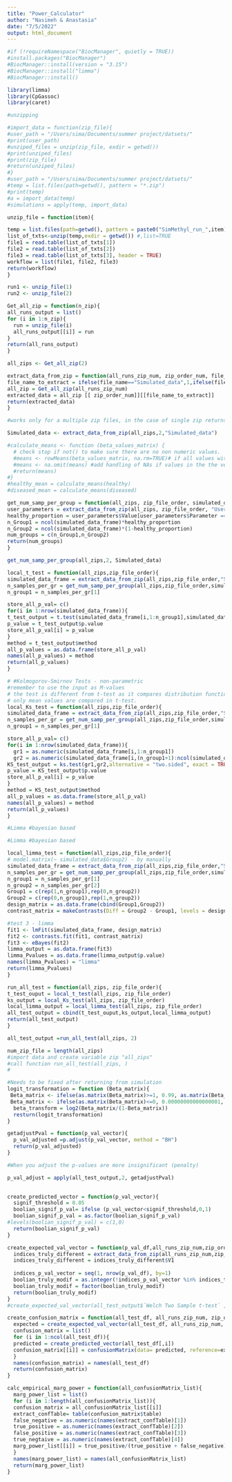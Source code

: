 ```yaml
---
title: "Power_Calculator"
author: "Nasimeh & Anastasia"
date: "7/5/2022"
output: html_document
---
```


```r

#if (!requireNamespace("BiocManager", quietly = TRUE))
#install.packages("BiocManager")
#BiocManager::install(version = "3.15")
#BiocManager::install("limma")
#BiocManager::install()

library(limma)
library(CpGassoc)
library(caret)

```


```r
#unzipping 

#import_data = function(zip_file){
#user_path = "/Users/sima/Documents/summer project/datsets/"
#print(user_path)
#unziped_files = unzip(zip_file, exdir = getwd())
#print(unziped_files)
#print(zip_file)
#return(unziped_files)
#}
#user_path = "/Users/sima/Documents/summer project/datsets/"
#temp = list.files(path=getwd(), pattern = "*.zip")
#print(temp)
#a = import_data(temp)
#simulations = apply(temp, import_data)
```


```r
unzip_file = function(item){

temp = list.files(path=getwd(), pattern = paste0("SimMethyl_run_",item))
list_of_txts<-unzip(temp,exdir = getwd()) #,list=TRUE
file1 = read.table(list_of_txts[1])
file2 = read.table(list_of_txts[2])
file3 = read.table(list_of_txts[3], header = TRUE)
workflow = list(file1, file2, file3)
return(workflow)
}
```

```r
run1 <- unzip_file(1)
run2 <- unzip_file(2)

```

```r
Get_all_zip = function(n_zip){
all_runs_output = list()
for (i in 1:n_zip){
  run = unzip_file(i)
  all_runs_output[[i]] = run
}
return(all_runs_output)
}
```


```r

all_zips <- Get_all_zip(2)

```

```r
extract_data_from_zip = function(all_runs_zip_num, zip_order_num, file_name){
file_name_to_extract = ifelse(file_name=="Simulated_data",1,ifelse(file_name=="truly_different_sites_indices",2,ifelse(file_name=="User_Parameters",3,warning("WRONG_file_name"))))
all_zip = Get_all_zip(all_runs_zip_num)
extracted_data = all_zip [[ zip_order_num]][[file_name_to_extract]]
return(extracted_data)
}

#works only for a multiple zip files, in the case of single zip returns a matrix not a data frame
```

```r

Simulated_data <- extract_data_from_zip(all_zips,2,"Simulated_data")

```

```r
#calculate_means <- function (beta_values_matrix) {
  # check stop if not() to make sure there are no non numeric values.
  #means <- rowMeans(beta_values_matrix, na.rm=TRUE)# if all values within a row are NA produces NaN
  #means <- na.omit(means) #add handling of NAs if values in the the vector are NAs
  #return(means)
#}
#healthy_mean = calculate_means(healthy)
#diseased_mean = calculate_means(diseased)

```

```r
get_num_samp_per_group = function(all_zips, zip_file_order, simulated_data_frame){
user_parameters = extract_data_from_zip(all_zips, zip_file_order, "User_Parameters")
healthy_proportion = user_parameters$Value[user_parameters$Parameter == "Healthy proportion"]
n_Group1 = ncol(simulated_data_frame)*healthy_proportion
n_Group2 = ncol(simulated_data_frame)*(1-healthy_proportion)
num_groups = c(n_Group1,n_Group2)
return(num_groups)
}

```

```r

get_num_samp_per_group(all_zips,2, Simulated_data)

```

```r

local_t_test = function(all_zips,zip_file_order){
simulated_data_frame = extract_data_from_zip(all_zips,zip_file_order,"Simulated_data")
n_samples_per_gr = get_num_samp_per_group(all_zips,zip_file_order,simulated_data_frame)
n_group1 = n_samples_per_gr[1]

store_all_p_val= c()
for(i in 1:nrow(simulated_data_frame)){
t_test_output = t.test(simulated_data_frame[i,1:n_group1],simulated_data_frame[i,(n_group1+1):ncol(simulated_data_frame)])
p_value = t_test_output$p.value
store_all_p_val[i] = p_value
}
method = t_test_output$method
all_p_values = as.data.frame(store_all_p_val)
names(all_p_values) = method
return(all_p_values)
}  

```



```r
# #Kolmogorov-Smirnov Tests - non-parametric
#remember to use the input as M-values
# the test is different from t-test as it compares distribution functions of the two groups as opposed to 
# only mean values are compared in t-test.
local_Ks_test = function(all_zips,zip_file_order){
simulated_data_frame = extract_data_from_zip(all_zips,zip_file_order,"Simulated_data")
n_samples_per_gr = get_num_samp_per_group(all_zips,zip_file_order,simulated_data_frame)
n_group1 = n_samples_per_gr[1]

store_all_p_val= c()
for(i in 1:nrow(simulated_data_frame)){
  gr1 = as.numeric(simulated_data_frame[i,1:n_group1])
  gr2 = as.numeric(simulated_data_frame[i,(n_group1+1):ncol(simulated_data_frame)])
KS_test_output = ks.test(gr1,gr2,alternative = "two.sided", exact = TRUE)
p_value = KS_test_output$p.value
store_all_p_val[i] = p_value
}
method = KS_test_output$method
all_p_values = as.data.frame(store_all_p_val)
names(all_p_values) = method
return(all_p_values)
}

```

```r
#Limma #bayesian based 

#Limma #bayesian based 

local_limma_test = function(all_zips,zip_file_order){
# model.matrix(~ simulated_data$Group2) - by manually
simulated_data_frame = extract_data_from_zip(all_zips,zip_file_order,"Simulated_data")
n_samples_per_gr = get_num_samp_per_group(all_zips,zip_file_order,simulated_data_frame)
n_group1 = n_samples_per_gr[1]
n_group2 = n_samples_per_gr[2]
Group1 = c(rep(1,n_group1),rep(0,n_group2))
Group2 = c(rep(0,n_group1),rep(1,n_group2))
design_matrix = as.data.frame(cbind(Group1,Group2)) 
contrast_matrix = makeContrasts(Diff = Group2 - Group1, levels = design_matrix)

#test 3 - limma 
fit1 <- lmFit(simulated_data_frame, design_matrix)
fit2 <- contrasts.fit(fit1, contrast_matrix)
fit3 <- eBayes(fit2)
limma_output = as.data.frame(fit3)
limma_Pvalues = as.data.frame(limma_output$p.value)
names(limma_Pvalues) = "limma"
return(limma_Pvalues)
}

```


```r
run_all_test = function(all_zips, zip_file_order){
t_test_ouput = local_t_test(all_zips, zip_file_order)
ks_output = local_Ks_test(all_zips, zip_file_order)
local_limma_output = local_limma_test(all_zips, zip_file_order)
all_test_output = cbind(t_test_ouput,ks_output,local_limma_output)
return(all_test_output)
}

all_test_output =run_all_test(all_zips, 2)
```

```r
num_zip_file = length(all_zips)
#import data and create variable zip "all_zips"
#call function run_all_test(all_zips, )
#


```


```r
#Needs to be fixed after returning from simulation
logit_transformation = function (Beta_matrix){
 Beta_matrix <- ifelse(as.matrix(Beta_matrix)>=1, 0.99, as.matrix(Beta_matrix))
 Beta_matrix <- ifelse(as.matrix(Beta_matrix)<=0, 0.00000000000000001, as.matrix(Beta_matrix))
  beta_transform = log2(Beta_matrix/(1-Beta_matrix))
  resturn(logit_transformation)
}

```


```r
getadjustPval = function(p_val_vector){
  p_val_adjusted =p.adjust(p_val_vector, method = "BH")
  return(p_val_adjusted)
}

#When you adjust the p-values are more insignificant (penalty) 

p_val_adjust = apply(all_test_output,2, getadjustPval)
      
```


```r
create_predicted_vector = function(p_val_vector){
  signif_threshold = 0.05
  boolian_signif_p_val= ifelse (p_val_vector<signif_threshold,0,1)
  boolian_signif_p_val = as.factor(boolian_signif_p_val)
#levels(boolian_signif_p_val) = c(1,0)
  return(boolian_signif_p_val)
}
```


```r
create_expected_val_vector = function(p_val_df,all_runs_zip_num,zip_order_num){
  indices_truly_different = extract_data_from_zip(all_runs_zip_num,zip_order_num,"truly_different_sites_indices")
  indices_truly_different = indices_truly_different$V1
  
  indices_p_val_vector = seq(1, nrow(p_val_df), by=1)
  boolian_truly_modif = as.integer(!indices_p_val_vector %in% indices_truly_different)
  boolian_truly_modif = factor(boolian_truly_modif)
  return(boolian_truly_modif)
} 
#create_expected_val_vector(all_test_output$`Welch Two Sample t-test` ,2,2)
```

```r
create_confusion_matrix = function(all_test_df, all_runs_zip_num, zip_order_num){
  expected = create_expected_val_vector(all_test_df, all_runs_zip_num, zip_order_num)
  confusion_matrix = list()
  for (i in 1:ncol(all_test_df)){
  predicted = create_predicted_vector(all_test_df[,i])
  confusion_matrix[[i]] = confusionMatrix(data= predicted, reference=expected) 
  }
  names(confusion_matrix) = names(all_test_df)
  return(confusion_matrix)
}

```


```r
calc_empirical_marg_power = function(all_confusionMatrix_list){
  marg_power_list = list()
  for (i in 1:length(all_confusionMatrix_list)){
  confusion_matrix = all_confusionMatrix_list[[i]]
  extract_confTable= table(confusion_matrix$table)
  false_negative = as.numeric(names(extract_confTable)[1])
  true_positive = as.numeric(names(extract_confTable)[2])
  false_positive = as.numeric(names(extract_confTable)[3])
  true_negtaive = as.numeric(names(extract_confTable)[4])
  marg_power_list[[i]] = true_positive/(true_positive + false_negative)
  }
  names(marg_power_list) = names(all_confusionMatrix_list)
  return(marg_power_list)
}
```

```r

```

```r

```

```r

```

```r

```
